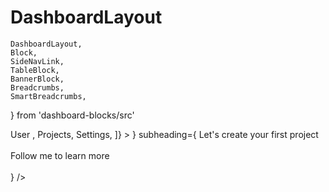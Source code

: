 # DashboardLayout

    DashboardLayout,
    Block,
    SideNavLink,
    TableBlock,
    BannerBlock,
    Breadcrumbs,
    SmartBreadcrumbs,
} from 'dashboard-blocks/src'

<Playground>
    <DashboardLayout
        bg='rgba(0,0,0,0.02)'
        p='20px'
        pb='100px'
        sideNavItems={[
            <SideNavLink href='/docs/components/DashboardLayout'>
                User
            </SideNavLink>,
            <SideNavLink href=''>Projects</SideNavLink>,
            <SideNavLink href=''>Settings</SideNavLink>,
        ]}
    >
        <SmartBreadcrumbs />
        <BannerBlock
            heading='Setup Dashboard Blocks'
            image={<Image h='160px' src='/3946760.svg' />}
            subheading={
                <Box>
                    Let's create your first project<br></br> Follow me to learn more<br></br>
                </Box>
            }
        />
        <Stack spacing='6' direction='row'>
            <Block w='100%' />
            <Block w='100%' />
        </Stack>
        <TableBlock
            fontSize='16px'
            head={['Name', 'Surname', 'Age']}
            rows={[
                ['Name', 'Surname', '23'],
                ['John', 'Surname', '21'],
                ['Jim', 'Surname', '23'],
            ]}
        />
        <Block w='100%' />
    </DashboardLayout>
</Playground>
